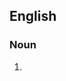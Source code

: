 {{also|front lines}}

==English==

===Noun===
{{head|en|noun plural form}}

# {{plural of|frontline|lang=en}}